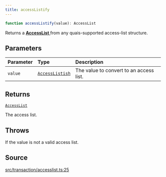 ```yaml
---
title: accessListify
---
```


```ts
function accessListify(value): AccessList
```

Returns a [**AccessList** ](/content/type-aliases/AccessList) from any quais-supported access-list structure.

## Parameters

| Parameter | Type | Description |
| :------ | :------ | :------ |
| `value` | [`AccessListish`](/content/type-aliases/AccessListish) | The value to convert to an access list. |

## Returns

[`AccessList`](/content/type-aliases/AccessList)

The access list.

## Throws

If the value is not a valid access list.

## Source

[src/transaction/accesslist.ts:25](https://github.com/dominant-strategies/quais-6.js/blob/95934f9b18ff90a0666dd9772179b612f2ad5510/src/transaction/accesslist.ts#L25)
